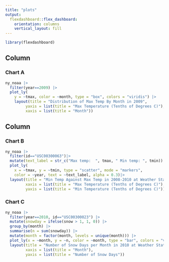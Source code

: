 ```yaml
---
title: "plots"
output: 
  flexdashboard::flex_dashboard:
    orientation: columns
    vertical_layout: fill
---
```


```r
library(flexdashboard)
```

Column {data-width=650}
-----------------------------------------------------------------------

### Chart A

```r
ny_noaa |>
  filter(year==2009) |>
  plot_ly(
    y = ~tmax, color = ~month, type = "box", colors = "viridis") |>
    layout(title = "Distribution of Max Temp By Month in 2009", 
         yaxis = list(title = "Max Temperature (Tenths of Degrees C)"),
         xaxis = list(title = "Month"))
```

Column {data-width=350}
-----------------------------------------------------------------------

### Chart B

```r
ny_noaa |>
  filter(id=="USC00300063")|>
  mutate(text_label = str_c("Max temp:  ", tmax, " Min temp: ", tmin)) |> 
  plot_ly(
    x = ~tmax, y = ~tmin, type = "scatter", mode = "markers",
    color = ~year, text = ~text_label, alpha = 0.3)|>
  layout(title = "Min Temp Against Max Temp in 2008-2010 at Weather Station USC00300063", 
         xaxis = list(title = "Max Temperature (Tenths of Degrees C)"),
         yaxis = list(title = "Min Temperature (Tenths of Degrees C)"))
```

### Chart C

```r
ny_noaa |> 
  filter(year==2010, id=="USC00300023") |>
  mutate(snowday = ifelse(snow > 1, 1, 0)) |>  
  group_by(month) |> 
  summarise(n = sum(snowday)) |> 
  mutate(month = factor(month, levels = unique(month))) |> 
  plot_ly(x = ~month, y = ~n, color = ~month, type = "bar", colors = "viridis") |> 
  layout(title = "Number of Snow Days per Month in 2010 at Weather Station USC00300023", 
         xaxis = list(title = "Month"),
         yaxis = list(title = "Number of Snow Days"))
```

